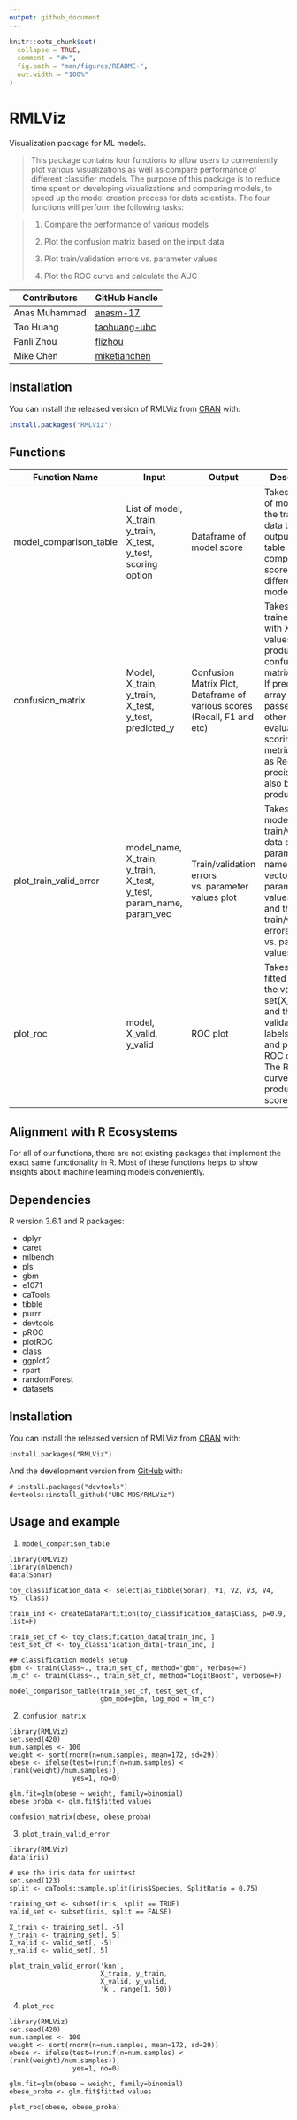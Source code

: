 ```yaml
---
output: github_document
---
```


<!-- README.md is generated from README.Rmd. Please edit that file -->

```r
knitr::opts_chunk$set(
  collapse = TRUE,
  comment = "#>",
  fig.path = "man/figures/README-",
  out.width = "100%"
)
```

# RMLViz

<!-- badges: start -->
<!-- badges: end -->

Visualization package for ML models. 

> This package contains four functions to allow users to conveniently plot various visualizations as well as compare performance of different classifier models. The purpose of this package is to reduce time spent on developing visualizations and comparing models, to speed up the model creation process for data scientists. The four functions will perform the following tasks: 

>
> 1.  Compare the performance of various models 
>
> 2.  Plot the confusion matrix based on the input data
>
> 3.  Plot train/validation errors vs. parameter values
>
> 4.  Plot the ROC curve and calculate the AUC 

|Contributors|GitHub Handle|
|------------|-------------|
|Anas Muhammad| [anasm-17](https://github.com/anasm-17)|
|Tao Huang| [taohuang-ubc](https://github.com/taohuang-ubc)|
|Fanli Zhou| [flizhou](https://github.com/flizhou)|
|Mike Chen| [miketianchen](https://github.com/miketianchen)|

## Installation

You can install the released version of RMLViz from [CRAN](https://CRAN.R-project.org) with:

``` r
install.packages("RMLViz")
```

## Functions

| Function Name | Input | Output | Description |
|-------------|-----|------|-----------|
|model_comparison_table| List of model, X_train, y_train, X_test, y_test, scoring option | Dataframe of model score| Takes in a list of models and the train test data then outputs a table comparing the scores for different models.|
|confusion_matrix | Model, X_train, y_train, X_test, y_test, predicted_y  | Confusion Matrix Plot, Dataframe of various scores (Recall, F1 and etc)| Takes in a trained model with X and y values to produce a confusion matrix visual. If predicted_y array is passed in, other evaluation scoring metrics such as Recall, and precision will also be produced.|
|plot_train_valid_error| model_name, X_train, y_train, X_test, y_test, param_name, param_vec | Train/validation errors vs. parameter values plot | Takes in a model name, train/validation data sets, a parameter name and a vector of parameter values to try and then plots train/validation errors vs. parameter values.|
|plot_roc|model, X_valid, y_valid |ROC plot| Takes in a fitted model, the validation set(X_valid) and the validation set labels(y_valid) and plots the ROC curve. The ROC curve also produces AUC score.|

## Alignment with R Ecosystems

For all of our functions, there are not existing packages that implement the exact same functionality in R. Most of these functions helps to show insights about machine learning models conveniently.

## Dependencies

R version 3.6.1 and R packages:

- dplyr
- caret
- mlbench
- pls
- gbm
- e1071
- caTools
- tibble
- purrr
- devtools
- pROC
- plotROC
- class
- ggplot2
- rpart
- randomForest
- datasets


## Installation

You can install the released version of RMLViz from [CRAN](https://cran.r-project.org/) with:

```
install.packages("RMLViz")
```

And the development version from [GitHub](https://github.com/) with:

```
# install.packages("devtools")
devtools::install_github("UBC-MDS/RMLViz")
```

## Usage and example

1. `model_comparison_table`

```
library(RMLViz)
library(mlbench)
data(Sonar)

toy_classification_data <- select(as_tibble(Sonar), V1, V2, V3, V4, V5, Class)

train_ind <- createDataPartition(toy_classification_data$Class, p=0.9, list=F)

train_set_cf <- toy_classification_data[train_ind, ]
test_set_cf <- toy_classification_data[-train_ind, ]

## classification models setup
gbm <- train(Class~., train_set_cf, method="gbm", verbose=F)
lm_cf <- train(Class~., train_set_cf, method="LogitBoost", verbose=F)

model_comparison_table(train_set_cf, test_set_cf,
                       gbm_mod=gbm, log_mod = lm_cf)
```

2. `confusion_matrix`

```
library(RMLViz)
set.seed(420)
num.samples <- 100
weight <- sort(rnorm(n=num.samples, mean=172, sd=29))
obese <- ifelse(test=(runif(n=num.samples) < (rank(weight)/num.samples)),
                yes=1, no=0)

glm.fit=glm(obese ~ weight, family=binomial)
obese_proba <- glm.fit$fitted.values

confusion_matrix(obese, obese_proba)

```

3. `plot_train_valid_error`

```
library(RMLViz)
data(iris)

# use the iris data for unittest
set.seed(123)
split <- caTools::sample.split(iris$Species, SplitRatio = 0.75)

training_set <- subset(iris, split == TRUE)
valid_set <- subset(iris, split == FALSE)

X_train <- training_set[, -5]
y_train <- training_set[, 5]
X_valid <- valid_set[, -5]
y_valid <- valid_set[, 5]

plot_train_valid_error('knn', 
                       X_train, y_train, 
                       X_valid, y_valid, 
                       'k', range(1, 50))
```

4. `plot_roc`

```
library(RMLViz)
set.seed(420)
num.samples <- 100
weight <- sort(rnorm(n=num.samples, mean=172, sd=29))
obese <- ifelse(test=(runif(n=num.samples) < (rank(weight)/num.samples)),
                yes=1, no=0)

glm.fit=glm(obese ~ weight, family=binomial)
obese_proba <- glm.fit$fitted.values

plot_roc(obese, obese_proba)
```
